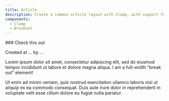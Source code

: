 ```yaml
---
title: Article
description: Create a common article layout with Clamp, with support for full-width "break out" elements.
components:
  - Clamp
  - Breakout
---
```



<Clamp clamp='400px'>
  ### Check this out

  Created at ... by ...

  Lorem ipsum dolor sit amet, consectetur adipiscing elit, sed do eiusmod tempor incididunt ut labore et dolore magna aliqua.
  <Breakout xAlign='center'>
    I am a full-width "break out" element!
  </Breakout>

  Ut enim ad minim veniam, quis nostrud exercitation ullamco laboris nisi ut aliquip ex ea commodo consequat. Duis aute irure dolor in reprehenderit in voluptate velit esse cillum dolore eu fugiat nulla pariatur.
</Clamp>
